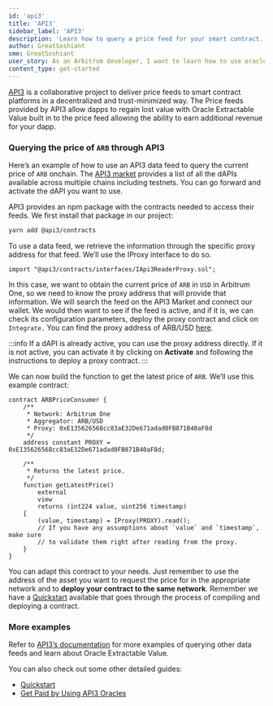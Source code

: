 ```yaml
---
id: 'api3'
title: 'API3'
sidebar_label: 'API3'
description: 'Learn how to query a price feed for your smart contract.'
author: GreatSoshiant
sme: GreatSoshiant
user_story: As an Arbitrum developer, I want to learn how to use oracles in my dApp.
content_type: get-started
---
```


[API3](https://api3.org/) is a collaborative project to deliver price feeds to smart contract platforms in a decentralized and trust-minimized way. The Price feeds provided by API3 allow dapps to regain lost value with Oracle Extractable Value built in to the price feed allowing the ability to earn additional revenue for your dapp.

### Querying the price of `ARB` through API3

Here’s an example of how to use an API3 data feed to query the current price of `ARB` onchain. The [API3 market](https://market.api3.org/arbitrum) provides a list of all the dAPIs available across multiple chains including testnets. You can go forward and activate the dAPI you want to use.

API3 provides an npm package with the contracts needed to access their feeds. We first install that package in our project:

```bash
yarn add @api3/contracts
```

To use a data feed, we retrieve the information through the specific proxy address for that feed. We’ll use the IProxy interface to do so.

```solidity
import "@api3/contracts/interfaces/IApi3ReaderProxy.sol";
```

In this case, we want to obtain the current price of `ARB` in `USD` in Arbitrum One, so we need to know the proxy address that will provide that information. We will search the feed on the API3 Market and connect our wallet. We would then want to see if the feed is active, and if it is, we can check its configuration parameters, deploy the proxy contract and click on `Integrate.` You can find the proxy address of ARB/USD [here](https://market.api3.org/arbitrum?search=ARB%2FUSD).

:::info
If a dAPI is already active, you can use the proxy address directly. If it is not active, you can activate it by clicking on **Activate** and following the instructions to deploy a proxy contract.
:::

We can now build the function to get the latest price of `ARB`. We’ll use this example contract:

```solidity
contract ARBPriceConsumer {
    /**
     * Network: Arbitrum One
     * Aggregator: ARB/USD
     * Proxy: 0xE135626568cc83aE32De671adad0FB871B40aF8d
     */
    address constant PROXY = 0xE135626568cc83aE32De671adad0FB871B40aF8d;

    /**
     * Returns the latest price.
     */
    function getLatestPrice()
        external
        view
        returns (int224 value, uint256 timestamp)
    {
        (value, timestamp) = IProxy(PROXY).read();
        // If you have any assumptions about `value` and `timestamp`, make sure
        // to validate them right after reading from the proxy.
    }
}
```

You can adapt this contract to your needs. Just remember to use the address of the asset you want to request the price for in the appropriate network and to **deploy your contract to the same network**. Remember we have a [Quickstart](/build-decentralized-apps/01-quickstart-solidity-remix.mdx) available that goes through the process of compiling and deploying a contract.

### More examples

Refer to [API3’s documentation](https://docs.api3.org/) for more examples of querying other data feeds and learn about Oracle Extractable Value.

You can also check out some other detailed guides:

- [Quickstart](https://docs.api3.org/dapps/quickstart/)
- [Get Paid by Using API3 Oracles](https://docs.api3.org/dapps/oev-rewards/)
